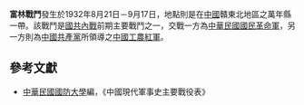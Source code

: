 {{Infobox Military Conflict|
campaign=|
image=|
caption=|
conflict=富林戰鬥|
date=1932年8月21日－9月17日|
place=[[中國|中國]]贛東北|
result=國民革命軍以政工人員隨軍宣傳及組訓民眾後，開始加入戰鬥，9月底進駐該地|
combatant1=中華民國國民革命軍53師|
combatant2=紅軍10軍| 
commander1=[[李韞衍|李韞衍]]|
commander2=[[周建屏|周建屏]]|
strength1=|
strength2=|
casualties1=|
casualties2=|
}}
'''富林戰鬥'''發生於1932年8月21日－9月17日，地點則是在[[中國|中國]]贛東北地區之萬年縣一帶。該戰鬥是[[國共內戰|國共內戰]]前期主要戰鬥之一，交戰一方為[[中華民國|中華民國]][[國民革命軍|國民革命軍]]，另一方則為[[中國共產黨|中國共產黨]]所領導之[[中國工農紅軍|中國工農紅軍]]。

==參考文獻==
*[[中華民國|中華民國]][[國防大學_(臺灣)|國防大學]]編，《中國現代軍事史主要戰役表》

{{War-stub}}
{{第一次国共内战}}